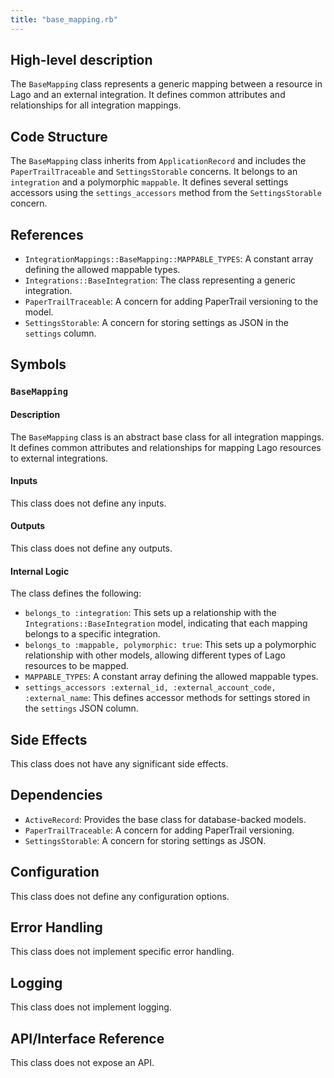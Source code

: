 ```yaml
---
title: "base_mapping.rb"
---
```


## High-level description
The `BaseMapping` class represents a generic mapping between a resource in Lago and an external integration. It defines common attributes and relationships for all integration mappings.

## Code Structure
The `BaseMapping` class inherits from `ApplicationRecord` and includes the `PaperTrailTraceable` and `SettingsStorable` concerns. It belongs to an `integration` and a polymorphic `mappable`. It defines several settings accessors using the `settings_accessors` method from the `SettingsStorable` concern.

## References
- `IntegrationMappings::BaseMapping::MAPPABLE_TYPES`: A constant array defining the allowed mappable types.
- `Integrations::BaseIntegration`: The class representing a generic integration.
- `PaperTrailTraceable`: A concern for adding PaperTrail versioning to the model.
- `SettingsStorable`: A concern for storing settings as JSON in the `settings` column.

## Symbols

### `BaseMapping`
#### Description
The `BaseMapping` class is an abstract base class for all integration mappings. It defines common attributes and relationships for mapping Lago resources to external integrations.

#### Inputs
This class does not define any inputs.

#### Outputs
This class does not define any outputs.

#### Internal Logic
The class defines the following:
- `belongs_to :integration`: This sets up a relationship with the `Integrations::BaseIntegration` model, indicating that each mapping belongs to a specific integration.
- `belongs_to :mappable, polymorphic: true`: This sets up a polymorphic relationship with other models, allowing different types of Lago resources to be mapped.
- `MAPPABLE_TYPES`: A constant array defining the allowed mappable types.
- `settings_accessors :external_id, :external_account_code, :external_name`: This defines accessor methods for settings stored in the `settings` JSON column.

## Side Effects
This class does not have any significant side effects.

## Dependencies
- `ActiveRecord`: Provides the base class for database-backed models.
- `PaperTrailTraceable`: A concern for adding PaperTrail versioning.
- `SettingsStorable`: A concern for storing settings as JSON.

## Configuration
This class does not define any configuration options.

## Error Handling
This class does not implement specific error handling.

## Logging
This class does not implement logging.

## API/Interface Reference
This class does not expose an API.
